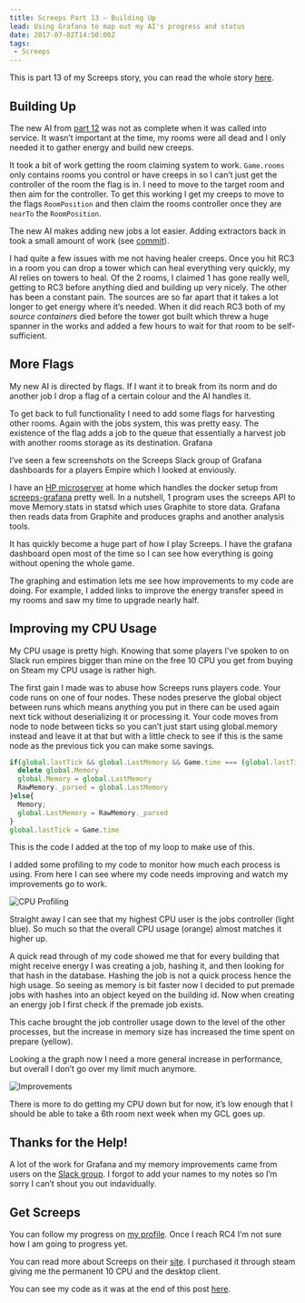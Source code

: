```yaml
---
title: Screeps Part 13 – Building Up
lead: Using Grafana to map out my AI's progress and status
date: 2017-07-02T14:50:00Z
tags:
 - Screeps
---
```

This is part 13 of my Screeps story, you can read the whole story [here](/articles/screeps).

## Building Up

The new AI from [part 12](/2017/06/screeps-part-12-start-again/) was not as complete when it was called into service. It wasn’t important at the time, my rooms were all dead and I only needed it to gather energy and build new creeps.

It took a bit of work getting the room claiming system to work. `Game.rooms` only contains rooms you control or have creeps in so I can’t just get the controller of the room the flag is in. I need to move to the target room and then aim for the controller. To get this working I get my creeps to move to the flags `RoomPosition` and then claim the rooms controller once they are `nearTo` the `RoomPosition`.

The new AI makes adding new jobs a lot easier. Adding extractors back in took a small amount of work (see [commit](https://github.com/Arcath/screeps-code/commit/2970300a5dbc96d20568a251465ce9637f03b4e3)).

I had quite a few issues with me not having healer creeps. Once you hit RC3 in a room you can drop a tower which can heal everything very quickly, my AI relies on towers to heal. Of the 2 rooms, I claimed 1 has gone really well, getting to RC3 before anything died and building up very nicely. The other has been a constant pain. The sources are so far apart that it takes a lot longer to get energy where it’s needed. When it did reach RC3 both of my _source containers_ died before the tower got built which threw a huge spanner in the works and added a few hours to wait for that room to be self-sufficient.

## More Flags

My new AI is directed by flags. If I want it to break from its norm and do another job I drop a flag of a certain colour and the AI handles it.

To get back to full functionality I need to add some flags for harvesting other rooms. Again with the jobs system, this was pretty easy. The existence of the flag adds a job to the queue that essentially a harvest job with another rooms storage as its destination.
Grafana

I’ve seen a few screenshots on the Screeps Slack group of Grafana dashboards for a players Empire which I looked at enviously.

I have an [HP microserver](http://amzn.to/2tnLEjB) at home which handles the docker setup from [screeps-grafana](https://github.com/screepers/screeps-grafana) pretty well. In a nutshell, 1 program uses the screeps API to move Memory.stats in statsd which uses Graphite to store data. Grafana then reads data from Graphite and produces graphs and another analysis tools.

It has quickly become a huge part of how I play Screeps. I have the grafana dashboard open most of the time so I can see how everything is going without opening the whole game.

The graphing and estimation lets me see how improvements to my code are doing. For example, I added links to improve the energy transfer speed in my rooms and saw my time to upgrade nearly half.

## Improving my CPU Usage

My CPU usage is pretty high. Knowing that some players I’ve spoken to on Slack run empires bigger than mine on the free 10 CPU you get from buying on Steam my CPU usage is rather high.

The first gain I made was to abuse how Screeps runs players code. Your code runs on one of four nodes. These nodes preserve the global object between runs which means anything you put in there can be used again next tick without deserializing it or processing it. Your code moves from node to node between ticks so you can’t just start using global.memory instead and leave it at that but with a little check to see if this is the same node as the previous tick you can make some savings.

```js
if(global.lastTick && global.LastMemory && Game.time === (global.lastTick + 1)){
  delete global.Memory
  global.Memory = global.LastMemory
  RawMemory._parsed = global.LastMemory
}else{
  Memory;
  global.LastMemory = RawMemory._parsed
}
global.lastTick = Game.time
```

This is the code I added at the top of my loop to make use of this.

I added some profiling to my code to monitor how much each process is using. From here I can see where my code needs improving and watch my improvements go to work.

![CPU Profiling](/img/posts/2017-07-02-screeps-part-13-building-up/cpu-profiling.png)

Straight away I can see that my highest CPU user is the jobs controller (light blue). So much so that the overall CPU usage (orange) almost matches it higher up.

A quick read through of my code showed me that for every building that might receive energy I was creating a job, hashing it, and then looking for that hash in the database. Hashing the job is not a quick process hence the high usage. So seeing as memory is bit faster now I decided to put premade jobs with hashes into an object keyed on the building id. Now when creating an energy job I first check if the premade job exists.

This cache brought the job controller usage down to the level of the other processes, but the increase in memory size has increased the time spent on prepare (yellow).

Looking a the graph now I need a more general increase in performance, but overall I don’t go over my limit much anymore.

![Improvements](/img/posts/2017-07-02-screeps-part-13-building-up/improved.png)

There is more to do getting my CPU down but for now, it’s low enough that I should be able to take a 6th room next week when my GCL goes up.

## Thanks for the Help!

A lot of the work for Grafana and my memory improvements came from users on the [Slack group](https://screeps.slack.com/). I forgot to add your names to my notes so I’m sorry I can’t shout you out indavidually.

## Get Screeps

You can follow my progress on [my profile](https://screeps.com/a/#!/profile/Arcath). Once I reach RC4 I’m not sure how I am going to progress yet.

You can read more about Screeps on their [site](https://screeps.com/). I purchased it through steam giving me the permanent 10 CPU and the desktop client.

You can see my code as it was at the end of this post [here](https://github.com/Arcath/screeps-code/tree/c24b0a0d42b733f4e66a6e4678b51aa0a2b85e1d).
